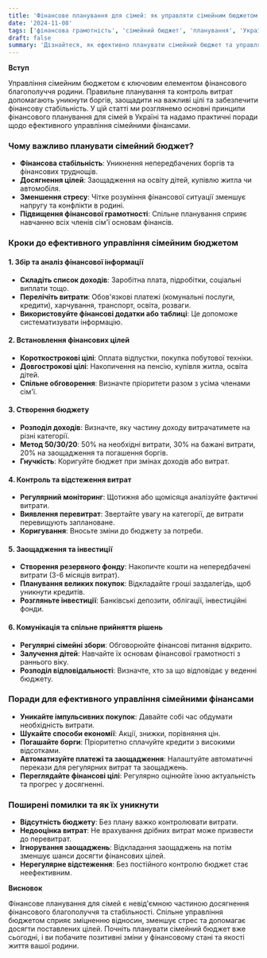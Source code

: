 ```yaml
---
title: 'Фінансове планування для сімей: як управляти сімейним бюджетом'
date: '2024-11-08'
tags: ['фінансова грамотність', 'сімейний бюджет', 'планування', 'Україна']
draft: false
summary: 'Дізнайтеся, як ефективно планувати сімейний бюджет та управляти фінансами родини. Поради та стратегії для українських сімей щодо досягнення фінансової стабільності.'
---
```


**Вступ**

Управління сімейним бюджетом є ключовим елементом фінансового благополуччя родини. Правильне планування та контроль витрат допомагають уникнути боргів, заощадити на важливі цілі та забезпечити фінансову стабільність. У цій статті ми розглянемо основні принципи фінансового планування для сімей в Україні та надамо практичні поради щодо ефективного управління сімейними фінансами.

### Чому важливо планувати сімейний бюджет?

- **Фінансова стабільність**: Уникнення непередбачених боргів та фінансових труднощів.
- **Досягнення цілей**: Заощадження на освіту дітей, купівлю житла чи автомобіля.
- **Зменшення стресу**: Чітке розуміння фінансової ситуації зменшує напругу та конфлікти в родині.
- **Підвищення фінансової грамотності**: Спільне планування сприяє навчанню всіх членів сім'ї основам фінансів.

### Кроки до ефективного управління сімейним бюджетом

#### 1. Збір та аналіз фінансової інформації

- **Складіть список доходів**: Заробітна плата, підробітки, соціальні виплати тощо.
- **Перелічіть витрати**: Обов'язкові платежі (комунальні послуги, кредити), харчування, транспорт, освіта, розваги.
- **Використовуйте фінансові додатки або таблиці**: Це допоможе систематизувати інформацію.

#### 2. Встановлення фінансових цілей

- **Короткострокові цілі**: Оплата відпустки, покупка побутової техніки.
- **Довгострокові цілі**: Накопичення на пенсію, купівля житла, освіта дітей.
- **Спільне обговорення**: Визначте пріоритети разом з усіма членами сім'ї.

#### 3. Створення бюджету

- **Розподіл доходів**: Визначте, яку частину доходу витрачатимете на різні категорії.
- **Метод 50/30/20**: 50% на необхідні витрати, 30% на бажані витрати, 20% на заощадження та погашення боргів.
- **Гнучкість**: Коригуйте бюджет при змінах доходів або витрат.

#### 4. Контроль та відстеження витрат

- **Регулярний моніторинг**: Щотижня або щомісяця аналізуйте фактичні витрати.
- **Виявлення перевитрат**: Звертайте увагу на категорії, де витрати перевищують заплановане.
- **Коригування**: Вносьте зміни до бюджету за потреби.

#### 5. Заощадження та інвестиції

- **Створення резервного фонду**: Накопичте кошти на непередбачені витрати (3-6 місяців витрат).
- **Планування великих покупок**: Відкладайте гроші заздалегідь, щоб уникнути кредитів.
- **Розгляньте інвестиції**: Банківські депозити, облігації, інвестиційні фонди.

#### 6. Комунікація та спільне прийняття рішень

- **Регулярні сімейні збори**: Обговорюйте фінансові питання відкрито.
- **Залучення дітей**: Навчайте їх основам фінансової грамотності з раннього віку.
- **Розподіл відповідальності**: Визначте, хто за що відповідає у веденні бюджету.

### Поради для ефективного управління сімейними фінансами

- **Уникайте імпульсивних покупок**: Давайте собі час обдумати необхідність витрати.
- **Шукайте способи економії**: Акції, знижки, порівняння цін.
- **Погашайте борги**: Пріоритетно сплачуйте кредити з високими відсотками.
- **Автоматизуйте платежі та заощадження**: Налаштуйте автоматичні перекази для регулярних витрат та заощаджень.
- **Переглядайте фінансові цілі**: Регулярно оцінюйте їхню актуальність та прогрес у досягненні.

### Поширені помилки та як їх уникнути

- **Відсутність бюджету**: Без плану важко контролювати витрати.
- **Недооцінка витрат**: Не врахування дрібних витрат може призвести до перевитрат.
- **Ігнорування заощаджень**: Відкладання заощаджень на потім зменшує шанси досягти фінансових цілей.
- **Нерегулярне відстеження**: Без постійного контролю бюджет стає неефективним.

**Висновок**

Фінансове планування для сімей є невід'ємною частиною досягнення фінансового благополуччя та стабільності. Спільне управління бюджетом сприяє зміцненню відносин, зменшує стрес та допомагає досягти поставлених цілей. Почніть планувати сімейний бюджет вже сьогодні, і ви побачите позитивні зміни у фінансовому стані та якості життя вашої родини.
